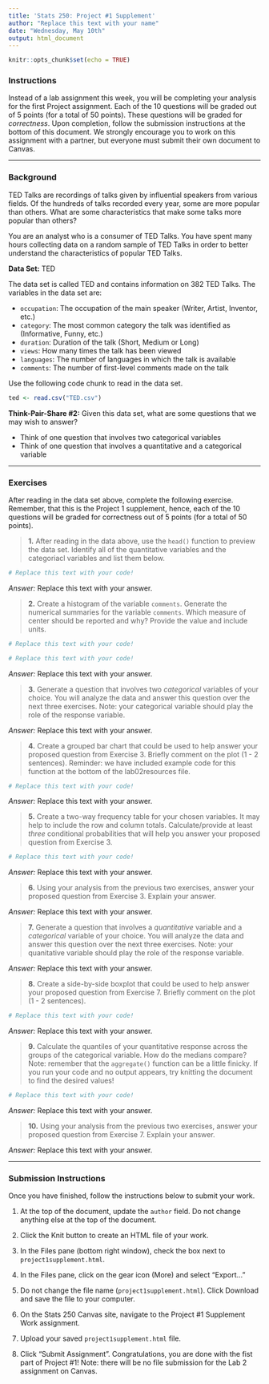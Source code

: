 ```yaml
---
title: 'Stats 250: Project #1 Supplement'
author: "Replace this text with your name"
date: "Wednesday, May 10th"
output: html_document
---
```


```r
knitr::opts_chunk$set(echo = TRUE)
```


### Instructions

Instead of a lab assignment this week, you will be completing your analysis for the first Project assignment. Each of the 10 questions will be graded out of 5 points (for a total of 50 points). These questions will be graded for *correctness*. Upon completion, follow the submission instructions at the bottom of this document. We strongly encourage you to work on this assignment with a partner, but everyone must submit their own document to Canvas. 


***


### Background

TED Talks are recordings of talks given by influential speakers from various fields. Of the hundreds of talks recorded every year, some are more popular than others. What are some characteristics that make some talks more popular than others? 

You are an analyst who is a consumer of TED Talks.  You have spent many hours collecting data on a random sample of TED Talks in order to better understand the characteristics of popular TED Talks.   

**Data Set:** TED

The data set is called TED and contains information on 382 TED Talks.  The variables in the data set are: 

- `occupation`: The occupation of the main speaker (Writer, Artist, Inventor, etc.)
- `category`: The most common category the talk was identified as (Informative, Funny, etc.)
- `duration`: Duration of the talk (Short, Medium or Long)
- `views`: How many times the talk has been viewed
- `languages`: The number of languages in which the talk is available
- `comments`: The number of first-level comments made on the talk

Use the following code chunk to read in the data set. 

```r
ted <- read.csv("TED.csv")
```

**Think-Pair-Share #2:** Given this data set, what are some questions that we may wish to answer? 

- Think of one question that involves two categorical variables
- Think of one question that involves a quantitative and a categorical variable


***


### Exercises

After reading in the data set above, complete the following exercise. Remember, that this is the Project 1 supplement, hence, each of the 10 questions will be graded for correctness out of 5 points (for a total of 50 points).

> **1.** After reading in the data above, use the `head()` function to preview the data set. Identify all of the quantitative variables and the categoriacl variables and list them below.  

```r
# Replace this text with your code!

```

*Answer:* Replace this text with your answer.



> **2.** Create a histogram of the variable `comments`.  Generate the numerical summaries for the variable `comments`. Which measure of center should be reported and why? Provide the value and include units. 

```r
# Replace this text with your code!

```

```r
# Replace this text with your code!

```

*Answer:* Replace this text with your answer.



> **3.** Generate a question that involves two *categorical* variables of your choice. You will analyze the data and answer this question over the next three exercises. Note: your categorical variable should play the role of the response variable. 

*Answer:* Replace this text with your answer.



> **4.** Create a grouped bar chart that could be used to help answer your proposed question from Exercise 3. Briefly comment on the plot (1 - 2 sentences). Reminder: we have included example code for this function at the bottom of the lab02resources file.  

```r
# Replace this text with your code!

```

*Answer:* Replace this text with your answer.



> **5.** Create a two-way frequency table for your chosen variables. It may help to include the row and column totals. Calculate/provide at least *three* conditional probabilities that will help you answer your proposed question from Exercise 3.

```r
# Replace this text with your code!

```

*Answer:* Replace this text with your answer.



> **6.** Using your analysis from the previous two exercises, answer your proposed question from Exercise 3. Explain your answer.  

*Answer:* Replace this text with your answer.



> **7.** Generate a question that involves a *quantitative* variable and a *categorical* variable of your choice. You will analyze the data and answer this question over the next three exercises. Note: your quanitative variable should play the role of the response variable.

*Answer:* Replace this text with your answer.



> **8.** Create a side-by-side boxplot that could be used to help answer your proposed question from Exercise 7. Briefly comment on the plot (1 - 2 sentences).

```r
# Replace this text with your code!

```

*Answer:* Replace this text with your answer.



> **9.** Calculate the quantiles of your quantitative response across the groups of the categorical variable. How do the medians compare? Note: remember that the `aggregate()` function can be a little finicky. If you run your code and no output appears, try knitting the document to find the desired values! 

```r
# Replace this text with your code!

```

*Answer:* Replace this text with your answer.



> **10.** Using your analysis from the previous two exercises, answer your proposed question from Exercise 7. Explain your answer.  

*Answer:* Replace this text with your answer.



***


### Submission Instructions

Once you have finished, follow the instructions below to submit your work.

1. At the top of the document, update the `author` field. Do not change anything else at the top of the document.

2. Click the Knit button to create an HTML file of your work.

3. In the Files pane (bottom right window), check the box next to `project1supplement.html`.

4. In the Files pane, click on the gear icon (More) and select "Export..."  

5. Do not change the file name (`project1supplement.html`). Click Download and save the file to your computer. 

6. On the Stats 250 Canvas site, navigate to the Project #1 Supplement Work assignment. 

7. Upload your saved `project1supplement.html` file. 

8. Click "Submit Assignment". Congratulations, you are done with the fist part of Project #1! Note: there will be no file submission for the Lab 2 assignment on Canvas.
